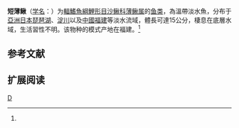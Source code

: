 {{Speciesbox 
| genus = Leptobotia
| species = curta
| status = DD
| status_system = IUCN3.1
| authority = Temminck et Schlegel, 1850<ref name='id6451'>{{cite web| url =http://www.bioinfo.cn/db05/BjdwSpecies.php?action=view&id=6451| title =短薄鳅| work =中国动物物种编目数据库| publisher =中国科学院微生物研究所| author =中国科学院动物研究所| accessdate =2009-04-11| deadurl =yes| archiveurl =https://web.archive.org/web/20160305001215/http://www.bioinfo.cn/db05/BjdwSpecies.php?action=view&id=6451| archivedate =2016-03-05}}</ref>
| synonyms = *''Cobitis curta ,Temminck & Schlegel, 1846''
*''Botia curta,Temminck & Schlegel, 1846''
*''Capoeta curta ,Temminck & Schlegel, 1846''
*''Hymenophysa curta ,Temminck & Schlegel, 1846''
*''Parabotia curta ,Temminck & Schlegel, 1846''
}}

'''短薄鳅'''（[[学名|学名]]：{{lang|la|''Leptobotia curta''}}）为[[輻鰭魚綱|輻鰭魚綱]][[鯉形目|鯉形目]][[沙鳅科|沙鳅科]][[薄鳅属|薄鳅属]]的[[鱼类|鱼类]]，為溫帶淡水魚，分布于[[亞洲|亞洲]][[日本|日本]][[琵琶湖|琵琶湖]]、[[淀川|淀川]]以及[[中國|中國]][[福建|福建]]等淡水流域，體長可達15公分，棲息在底層水域，生活習性不明。该物种的模式产地在福建。<ref name='id6451'/>

== 参考文献 ==
{{reflist}}

== 扩展阅读 ==
{{refbegin}}
{{wikispecies-inline|Leptobotia curta|短薄鳅}}
{{refend}}
{{Authority control}}
{{Taxonbar|from=Q3272249}}

[[Category:薄鳅属|D]]